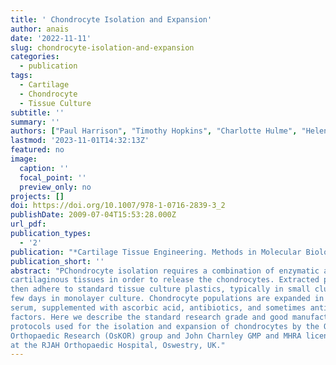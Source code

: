 ```yaml
---
title: ' Chondrocyte Isolation and Expansion'
author: anais
date: '2022-11-11'
slug: chondrocyte-isolation-and-expansion
categories:
  - publication
tags:
  - Cartilage
  - Chondrocyte
  - Tissue Culture
subtitle: ''
summary: ''
authors: ["Paul Harrison", "Timothy Hopkins", "Charlotte Hulme", "Helen McCarthy", "Karina Wright"]
lastmod: '2023-11-01T14:32:13Z'
featured: no
image:
  caption: ''
  focal_point: ''
  preview_only: no
projects: []
doi: https://doi.org/10.1007/978-1-0716-2839-3_2
publishDate: 2009-07-04T15:53:28.000Z
url_pdf: 
publication_types:
  - '2'
publication: "*Cartilage Tissue Engineering. Methods in Molecular Biology, vol 2598. Humana, New York, NY*"
publication_short: ''
abstract: "PChondrocyte isolation requires a combination of enzymatic and mechanical digestion of
cartilaginous tissues in order to release the chondrocytes. Extracted primary chondrocytes will
then adhere to standard tissue culture plastics, typically in small clusters, over a period of a
few days in monolayer culture. Chondrocyte populations are expanded in a basal medium containing
serum, supplemented with ascorbic acid, antibiotics, and sometimes antifungal agents and growth
factors. Here we describe the standard research grade and good manufacturing practice (GMP)
protocols used for the isolation and expansion of chondrocytes by the Oswestry/Keele University
Orthopaedic Research (OsKOR) group and John Charnley GMP and MHRA licensed laboratory, both based
at the RJAH Orthopaedic Hospital, Oswestry, UK."
---
```

